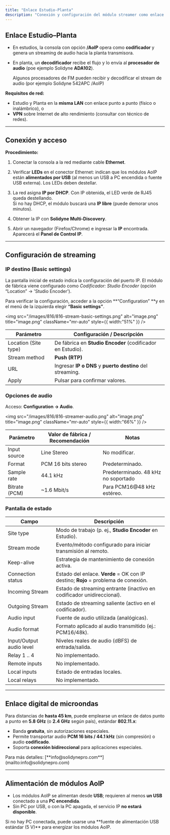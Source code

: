 ```yaml
---
title: "Enlace Estudio-Planta"
description: "Conexión y configuración del módulo streamer como enlace STL."
---
```



## Enlace Estudio–Planta

- En estudios, la consola con opción **/AoIP** opera como **codificador** y genera un streaming de audio hacia la planta transmisora.
- En planta, un **decodificador** recibe el flujo y lo envía al **procesador de audio** (poe ejemplo Solidyne **ADA102**).

  Algunos procesadores de FM pueden recibir y decodificar el stream de audio (por ejemplo Solidyne 542APC /AoIP)

**Requisitos de red:**

- Estudio y Planta en la **misma LAN** con enlace punto a punto (físico o inalámbrico), o
- **VPN** sobre Internet de alto rendimiento (consultar con técnico de redes).

---

## Conexión y acceso

**Procedimiento:**

1. Conectar la consola a la red mediante cable **Ethernet**.
2. Verificar **LEDs** en el conector Ethernet: indican que los módulos AoIP están **alimentados por USB** (al menos un USB a PC encendida o fuente USB externa). Los LEDs deben destellar.
3. La red asigna **IP por DHCP**. Con IP obtenida, el LED verde de RJ45 queda destellando.\
   Si no hay DHCP, el módulo buscará una **IP libre** (puede demorar unos minutos).
4. Obtener la IP con **Solidyne Multi-Discovery**.

   <discovery />
5. Abrir un navegador (Firefox/Chrome) e ingresar la **IP** encontrada. Aparecerá el **Panel de Control IP**.

---

## Configuración de streaming

### **IP destino (Basic settings)**

La pantalla inicial de estado indica la configuración del puerto IP. El módulo de fábrica viene configurado como _Codificador: Studio Encoder_ (opción “Location” → 'Studio Encoder').

Para verificar la configuración, acceder a la opción \*\*“Configuration” \*\*y en el menú de la izquierda elegir **“Basic settings”**.

<img
  src="/images/816/816-stream-basic-settings.png"
  alt="image.png"
  title="image.png"
  className="mr-auto"
  style={{ width:"51%" }}
/>

| Parámetro            | Configuración / Descripción                                |
| -------------------- | ---------------------------------------------------------- |
| Location (Site type) | De fábrica en **Studio Encoder** (codificador en Estudio). |
| Stream method        | **Push (RTP)**                                             |
| URL                  | Ingresar **IP o DNS** y **puerto destino** del streaming.  |
| Apply                | Pulsar para confirmar valores.                             |


### Opciones de audio

Acceso: **Configuration → Audio**.

<img
  src="/images/816/816-streamer-audio.png"
  alt="image.png"
  title="image.png"
  className="mr-auto"
  style={{ width:"66%" }}
/>

| Parámetro     | Valor de fábrica / Recomendación | Notas                               |
| ------------- | -------------------------------- | ----------------------------------- |
| Input source  | Line Stereo                      | No modificar.                       |
| Format        | PCM 16 bits stereo               | Predeterminado.                     |
| Sample rate   | 44.1 kHz                         | Predeterminado. 48 kHz no soportado |
| Bitrate (PCM) | ~1.6 Mbit/s                      | Para PCM16@48 kHz estéreo.          |


### Pantalla de estado

| Campo                    | Descripción                                                                        |
| ------------------------ | ---------------------------------------------------------------------------------- |
| Site type                | Modo de trabajo (p. ej., **Studio Encoder** en Estudio).                           |
| Stream mode              | Evento/método configurado para iniciar transmisión al remoto.                      |
| Keep-alive               | Estrategia de mantenimiento de conexión activa.                                    |
| Connection status        | Estado del enlace. **Verde** = OK con IP destino; **Rojo** = problema de conexión. |
| Incoming Stream          | Estado de streaming entrante (inactivo en codificador unidireccional).             |
| Outgoing Stream          | Estado de streaming saliente (activo en el codificador).                           |
| Audio input              | Fuente de audio utilizada (analógicas).                                            |
| Audio format             | Formato aplicado al audio transmitido (ej.: PCM16/48k).                            |
| Input/Output audio level | Niveles reales de audio (dBFS) de entrada/salida.                                  |
| Relay 1 .. 4             | No implementado.                                                                   |
| Remote inputs            | No implementado.                                                                   |
| Local inputs             | Estado de entradas locales.                                                        |
| Local relays             | No implementado.                                                                   |

---

## Enlace digital de microondas

Para distancias de **hasta 45 km**, puede emplearse un enlace de datos punto a punto en **5.8 GHz** (o **2.4 GHz** según país), estándar **802.11.x**:

- Banda **gratuita**, sin autorizaciones especiales.
- Permite transportar audio **PCM 16 bits / 44.1 kHz** (sin compresión) o audio **codificado**.
- Soporta **conexión bidireccional** para aplicaciones especiales.

<Info>
  Para más detalles: [**info@solidynepro.com**](mailto:info@solidynepro.com)
</Info>

---

## Alimentación de módulos AoIP

- Los módulos AoIP se alimentan desde **USB**; requieren al menos **un USB** conectado a una **PC encendida**.
- Sin PC por USB, o con la PC apagada, el servicio IP **no estará disponible**.

<Note>
  Si no hay PC conectada, puede usarse una **fuente de alimentación USB estándar (5 V)** para energizar los módulos AoIP.
</Note>